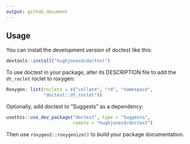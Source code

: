 ```yaml
---
output: github_document
---
```


## Usage

You can install the development version of doctest like this:

```r
devtools::install("hughjonesd/doctest")
```

To use doctest in your package, alter its DESCRIPTION file to add the 
`dt_roclet` roclet to roxygen:

```r
Roxygen: list(roclets = c("collate", "rd", "namespace", 
              "doctest::dt_roclet")) 
```
    
Optionally, add doctest to "Suggests" as a dependency:

```r
usethis::use_dev_package("doctest", type = "Suggests", 
                         remote = "hughjonesd/doctest")
```

Then use `roxygen2::roxygenize()` to build 
your package documentation. 
